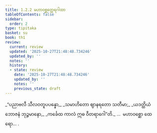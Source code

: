 ```yaml
---
title: 1.2.2 မဟာဝစ္ဆတ္ထေရဂါထာ
tableOfContents: false
sidebar:
  order: 2
type: tipitaka
basket: su
book: th1
review:
  current: review
  updated: '2025-10-27T21:48:48.734246'
  updated_by: ''
  notes: ''
  history:
  - state: review
    date: '2025-10-27T21:48:48.734246'
    updated_by: ''
    notes: ''
    previous_state: draft
---
```



<ReviewStatus review={frontmatter.review} showDetails={true} />

<HypothesisAnnotation frontmatter={frontmatter} />

<DynamicBreadcrumb />

<Division number="12" book="th1" e="ch" v="19" p="222">

<Paragraph number="30" type="verses" book="th1">
_“ပညာဗလီ သီလဝတူပပန္နော,_  
_သမာဟိတော ဈာနရတော သတီမာ;_  
_ယဒတ္ထိယံ ဘောဇနံ ဘုဉ္ဇမာနော,_  
_ကင်္ခေထ ကာလံ ဣဓ ဝီတရာဂေါ”တိ._  


</Paragraph>
</Division>

<Paragraph number="31" type="center" book="th1">
…  မဟာဝစ္ဆော ထေရော… .
</Paragraph>